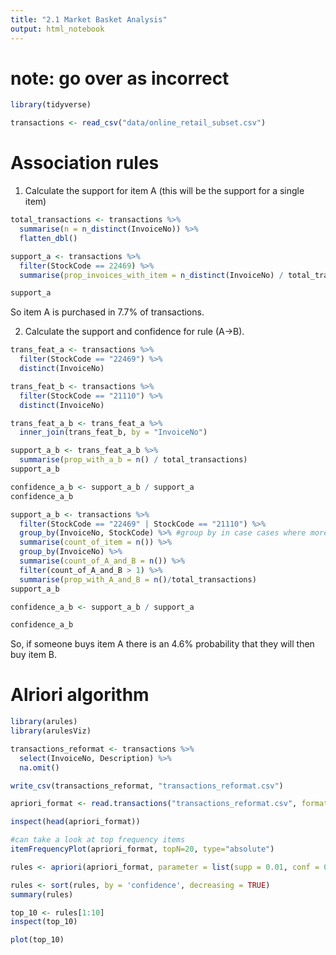 ```yaml
---
title: "2.1 Market Basket Analysis"
output: html_notebook
---
```


# note: go over as incorrect 

```r
library(tidyverse)

transactions <- read_csv("data/online_retail_subset.csv")
```

# Association rules

1. Calculate the support for item A (this will be the support for a single item)
```r
total_transactions <- transactions %>%
  summarise(n = n_distinct(InvoiceNo)) %>%
  flatten_dbl()

support_a <- transactions %>%
  filter(StockCode == 22469) %>%
  summarise(prop_invoices_with_item = n_distinct(InvoiceNo) / total_transactions)

support_a
```
So item A is purchased in 7.7% of transactions.


2. Calculate the support and confidence for rule (A→B).


```r
trans_feat_a <- transactions %>%
  filter(StockCode == "22469") %>%
  distinct(InvoiceNo)

trans_feat_b <- transactions %>%
  filter(StockCode == "21110") %>%
  distinct(InvoiceNo)

trans_feat_a_b <- trans_feat_a %>%
  inner_join(trans_feat_b, by = "InvoiceNo")

support_a_b <- trans_feat_a_b %>%
  summarise(prop_with_a_b = n() / total_transactions)
support_a_b
```
```r
confidence_a_b <- support_a_b / support_a
confidence_a_b
```
```r
support_a_b <- transactions %>%
  filter(StockCode == "22469" | StockCode == "21110") %>%
  group_by(InvoiceNo, StockCode) %>% #group by in case cases where more than one stock in a purchase
  summarise(count_of_item = n()) %>% 
  group_by(InvoiceNo) %>%
  summarise(count_of_A_and_B = n()) %>%
  filter(count_of_A_and_B > 1) %>%
  summarise(prop_with_A_and_B = n()/total_transactions)
support_a_b 
```
```r
confidence_a_b <- support_a_b / support_a

confidence_a_b
```

So, if someone buys item A there is an 4.6% probability that they will then buy item B.


# Alriori algorithm

```r
library(arules)
library(arulesViz)
```

```r
transactions_reformat <- transactions %>%
  select(InvoiceNo, Description) %>%
  na.omit()

write_csv(transactions_reformat, "transactions_reformat.csv")

apriori_format <- read.transactions("transactions_reformat.csv", format = "single", sep = ",", header = TRUE, cols = c("InvoiceNo", "Description"))
```
```r
inspect(head(apriori_format))
```

```r
#can take a look at top frequency items
itemFrequencyPlot(apriori_format, topN=20, type="absolute")
```

```r
rules <- apriori(apriori_format, parameter = list(supp = 0.01, conf = 0.8))
```

```r
rules <- sort(rules, by = 'confidence', decreasing = TRUE)
summary(rules)
```

```r
top_10 <- rules[1:10]
inspect(top_10)
```

```r
plot(top_10)
```

